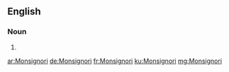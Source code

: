 ==English==

===Noun===
{{head|en|noun plural form}}

# {{plural of|Monsignor|lang=en}}

[[ar:Monsignori]]
[[de:Monsignori]]
[[fr:Monsignori]]
[[ku:Monsignori]]
[[mg:Monsignori]]